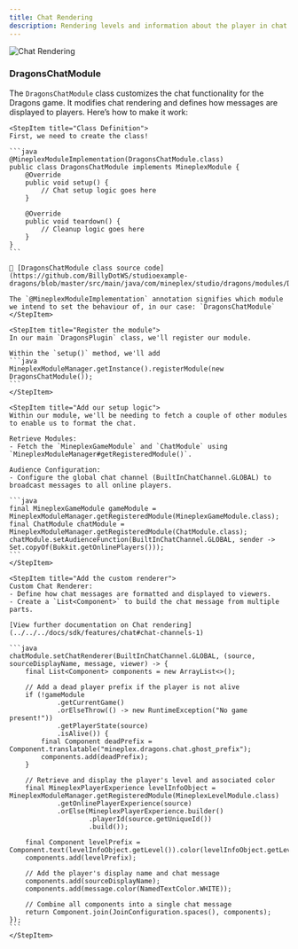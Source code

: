 ```yaml
---
title: Chat Rendering
description: Rendering levels and information about the player in chat
---
```


![Chat Rendering](/images/chat-formatting.png "Chat Rendering")

### DragonsChatModule
The `DragonsChatModule` class customizes the chat functionality for the Dragons game. It modifies chat rendering and defines how messages are displayed to players. Here’s how to make it work:

<Step>

    <StepItem title="Class Definition">
    First, we need to create the class!

    ```java
    @MineplexModuleImplementation(DragonsChatModule.class)
    public class DragonsChatModule implements MineplexModule {
        @Override
        public void setup() {
            // Chat setup logic goes here
        }

        @Override
        public void teardown() {
            // Cleanup logic goes here
        }
    }
    ```

    🔗 [DragonsChatModule class source code](https://github.com/BillyDotWS/studioexample-dragons/blob/master/src/main/java/com/mineplex/studio/dragons/modules/DragonsChatModule.java)

    The `@MineplexModuleImplementation` annotation signifies which module we intend to set the behaviour of, in our case: `DragonsChatModule`
    </StepItem>

    <StepItem title="Register the module">
    In our main `DragonsPlugin` class, we'll register our module.

    Within the `setup()` method, we'll add
    ```java
    MineplexModuleManager.getInstance().registerModule(new DragonsChatModule());
    ```
    </StepItem>

    <StepItem title="Add our setup logic">
    Within our module, we'll be needing to fetch a couple of other modules to enable us to format the chat.

    Retrieve Modules:
    - Fetch the `MineplexGameModule` and `ChatModule` using `MineplexModuleManager#getRegisteredModule()`.

    Audience Configuration:
    - Configure the global chat channel (BuiltInChatChannel.GLOBAL) to broadcast messages to all online players.

    ```java
    final MineplexGameModule gameModule = MineplexModuleManager.getRegisteredModule(MineplexGameModule.class);
    final ChatModule chatModule = MineplexModuleManager.getRegisteredModule(ChatModule.class);
    chatModule.setAudienceFunction(BuiltInChatChannel.GLOBAL, sender -> Set.copyOf(Bukkit.getOnlinePlayers()));
    ```
    </StepItem>

    <StepItem title="Add the custom renderer">
    Custom Chat Renderer:
    - Define how chat messages are formatted and displayed to viewers.
    - Create a `List<Component>` to build the chat message from multiple parts.

    [View further documentation on Chat rendering](../../../docs/sdk/features/chat#chat-channels-1)

    ```java
    chatModule.setChatRenderer(BuiltInChatChannel.GLOBAL, (source, sourceDisplayName, message, viewer) -> {
        final List<Component> components = new ArrayList<>();

        // Add a dead player prefix if the player is not alive
        if (!gameModule
                .getCurrentGame()
                .orElseThrow(() -> new RuntimeException("No game present!"))
                .getPlayerState(source)
                .isAlive()) {
            final Component deadPrefix = Component.translatable("mineplex.dragons.chat.ghost_prefix");
            components.add(deadPrefix);
        }

        // Retrieve and display the player's level and associated color
        final MineplexPlayerExperience levelInfoObject = MineplexModuleManager.getRegisteredModule(MineplexLevelModule.class)
                .getOnlinePlayerExperience(source)
                .orElse(MineplexPlayerExperience.builder()
                        .playerId(source.getUniqueId())
                        .build());

        final Component levelPrefix = Component.text(levelInfoObject.getLevel()).color(levelInfoObject.getLevelColor());
        components.add(levelPrefix);

        // Add the player's display name and chat message
        components.add(sourceDisplayName);
        components.add(message.color(NamedTextColor.WHITE));

        // Combine all components into a single chat message
        return Component.join(JoinConfiguration.spaces(), components);
    });
    ```
    </StepItem>

</Step>